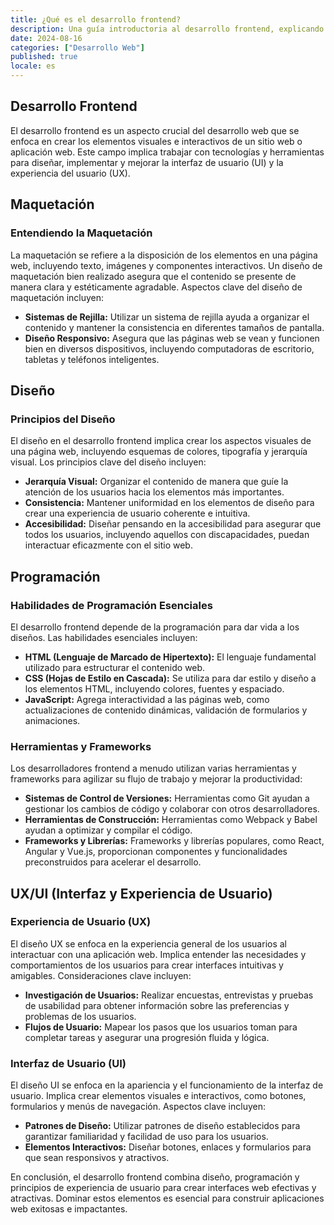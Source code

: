 ```yaml
---
title: ¿Qué es el desarrollo frontend?
description: Una guía introductoria al desarrollo frontend, explicando sus conceptos fundamentales, herramientas y prácticas clave para construir interfaces de usuario efectivas y atractivas. Aprende los fundamentos para empezar tu camino en el desarrollo web.
date: 2024-08-16
categories: ["Desarrollo Web"]
published: true
locale: es
---
```


## Desarrollo Frontend

El desarrollo frontend es un aspecto crucial del desarrollo web que se enfoca en crear los elementos visuales e interactivos de un sitio web o aplicación web. Este campo implica trabajar con tecnologías y herramientas para diseñar, implementar y mejorar la interfaz de usuario (UI) y la experiencia del usuario (UX).

## Maquetación

### Entendiendo la Maquetación

La maquetación se refiere a la disposición de los elementos en una página web, incluyendo texto, imágenes y componentes interactivos. Un diseño de maquetación bien realizado asegura que el contenido se presente de manera clara y estéticamente agradable. Aspectos clave del diseño de maquetación incluyen:

- **Sistemas de Rejilla:** Utilizar un sistema de rejilla ayuda a organizar el contenido y mantener la consistencia en diferentes tamaños de pantalla.
- **Diseño Responsivo:** Asegura que las páginas web se vean y funcionen bien en diversos dispositivos, incluyendo computadoras de escritorio, tabletas y teléfonos inteligentes.

## Diseño

### Principios del Diseño

El diseño en el desarrollo frontend implica crear los aspectos visuales de una página web, incluyendo esquemas de colores, tipografía y jerarquía visual. Los principios clave del diseño incluyen:

- **Jerarquía Visual:** Organizar el contenido de manera que guíe la atención de los usuarios hacia los elementos más importantes.
- **Consistencia:** Mantener uniformidad en los elementos de diseño para crear una experiencia de usuario coherente e intuitiva.
- **Accesibilidad:** Diseñar pensando en la accesibilidad para asegurar que todos los usuarios, incluyendo aquellos con discapacidades, puedan interactuar eficazmente con el sitio web.

## Programación

### Habilidades de Programación Esenciales

El desarrollo frontend depende de la programación para dar vida a los diseños. Las habilidades esenciales incluyen:

- **HTML (Lenguaje de Marcado de Hipertexto):** El lenguaje fundamental utilizado para estructurar el contenido web.
- **CSS (Hojas de Estilo en Cascada):** Se utiliza para dar estilo y diseño a los elementos HTML, incluyendo colores, fuentes y espaciado.
- **JavaScript:** Agrega interactividad a las páginas web, como actualizaciones de contenido dinámicas, validación de formularios y animaciones.

### Herramientas y Frameworks

Los desarrolladores frontend a menudo utilizan varias herramientas y frameworks para agilizar su flujo de trabajo y mejorar la productividad:

- **Sistemas de Control de Versiones:** Herramientas como Git ayudan a gestionar los cambios de código y colaborar con otros desarrolladores.
- **Herramientas de Construcción:** Herramientas como Webpack y Babel ayudan a optimizar y compilar el código.
- **Frameworks y Librerías:** Frameworks y librerías populares, como React, Angular y Vue.js, proporcionan componentes y funcionalidades preconstruidos para acelerar el desarrollo.

## UX/UI (Interfaz y Experiencia de Usuario)

### Experiencia de Usuario (UX)

El diseño UX se enfoca en la experiencia general de los usuarios al interactuar con una aplicación web. Implica entender las necesidades y comportamientos de los usuarios para crear interfaces intuitivas y amigables. Consideraciones clave incluyen:

- **Investigación de Usuarios:** Realizar encuestas, entrevistas y pruebas de usabilidad para obtener información sobre las preferencias y problemas de los usuarios.
- **Flujos de Usuario:** Mapear los pasos que los usuarios toman para completar tareas y asegurar una progresión fluida y lógica.

### Interfaz de Usuario (UI)

El diseño UI se enfoca en la apariencia y el funcionamiento de la interfaz de usuario. Implica crear elementos visuales e interactivos, como botones, formularios y menús de navegación. Aspectos clave incluyen:

- **Patrones de Diseño:** Utilizar patrones de diseño establecidos para garantizar familiaridad y facilidad de uso para los usuarios.
- **Elementos Interactivos:** Diseñar botones, enlaces y formularios para que sean responsivos y atractivos.

En conclusión, el desarrollo frontend combina diseño, programación y principios de experiencia de usuario para crear interfaces web efectivas y atractivas. Dominar estos elementos es esencial para construir aplicaciones web exitosas e impactantes.

